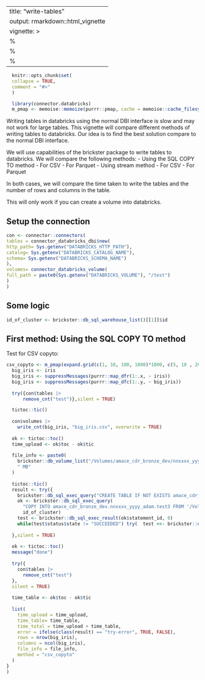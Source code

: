 ---
title: "write-tables"
output: rmarkdown::html_vignette
vignette: >
%\VignetteIndexEntry{write-tables}
  %\VignetteEngine{knitr::rmarkdown}
  %\VignetteEncoding{UTF-8}
  ---
  
```r
  knitr::opts_chunk$set(
  collapse = TRUE,
  comment = "#>"
  )
```
  
```r
  library(connector.databricks)
  m_pmap <- memoise::memoize(purrr::pmap, cache = memoise::cache_filesystem("cache"))
``` 
  
  Writing tables in databricks using the normal DBI interface is slow and may not work for large tables. This vignette will compare different methods of writing tables to databricks. Our idea is to find the best solution compare to the normal DBI interface.
  
  We will use capabilities of the brickster package to write tables to databricks. We will compare the following methods:
  - Using the SQL COPY TO method
  - For CSV
  - For Parquet
  - Using stream method
  - For CSV
  - For Parquet
  
  In both cases, we will compare the time taken to write the tables and the number of rows and columns in the table.
  
  This will only work if you can create a volume into databricks.
  
  
## Setup the connection
  
```r
con <- connector::connectors(
tables = connector_databricks_dbi$new(
http_path= Sys.getenv("DATABRICKS_HTTP_PATH"),
catalog= Sys.getenv("DATABRICKS_CATALOG_NAME"),
schema= Sys.getenv("DATABRICKS_SCHEMA_NAME")
),
volumes= connector_databricks_volume(
full_path = paste0(Sys.getenv("DATABRICKS_VOLUME"), "/test")
)
)
```


## Some logic

```r
id_of_cluster <- brickster::db_sql_warehouse_list()[[1]]$id
```


## First method: Using the SQL COPY TO method

Test for CSV copyto:

```r
csv_copyto <- m_pmap(expand.grid(c(1, 10, 100, 1000)*1000, c(5, 10 , 20)*2), ~{
  big_iris <- iris
  big_iris <- suppressMessages(purrr::map_dfr(1:.x, ~ iris))
  big_iris <- suppressMessages(purrr::map_dfc(1:.y, ~ big_iris))
  
  try({con$tables |>
      remove_cnt("test")},silent = TRUE)

  tictoc::tic()
  
  con$volumes |>
    write_cnt(big_iris, "big_iris.csv", overwrite = TRUE)
  
  ok <- tictoc::toc()
  time_upload <- ok$toc - ok$tic
  
  file_info <- paste0(
    brickster::db_volume_list("/Volumes/amace_cdr_bronze_dev/nnxxxx_yyyy_adam/test")[[1]][[1]][["file_size"]] / 1000000, 
    " MB"
  )
  
  tictoc::tic()
  result <- try({
    brickster::db_sql_exec_query("CREATE TABLE IF NOT EXISTS amace_cdr_bronze_dev.nnxxxx_yyyy_adam.test USING DELTA;", id_of_cluster )
    ok <- brickster::db_sql_exec_query(
      "COPY INTO amace_cdr_bronze_dev.nnxxxx_yyyy_adam.test3 FROM '/Volumes/amace_cdr_bronze_dev/nnxxxx_yyyy_adam/test/big_iris.csv' FILEFORMAT = CSV  FORMAT_OPTIONS ('header' = 'true') COPY_OPTIONS ('mergeSchema' = 'true');",
      id_of_cluster)
    test <- brickster::db_sql_exec_result(ok$statement_id, 0)
    while(test$status$state != "SUCCEEDED") try(  test <<- brickster::db_sql_exec_result(ok$statement_id, 0), silent = TRUE)
    
  },silent = TRUE)
  
  ok <- tictoc::toc()
  message("done")
  
  try({
    con$tables |>
      remove_cnt("test")
  },
  silent = TRUE)
  
  time_table <- ok$toc - ok$tic
  
  list(
    time_upload = time_upload,
    time_table= time_table,
    time_total = time_upload + time_table,
    error = ifelse(class(result) == "try-error", TRUE, FALSE),
    rows = nrow(big_iris),
    columns = ncol(big_iris),
    file_info = file_info,
    method = "csv_copyto"
  )
}
)
```

